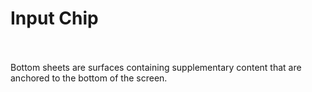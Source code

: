 

# Input Chip
<br/><br/>
<Canvas of={InputChip} />
Bottom sheets are surfaces containing supplementary content that are anchored to the bottom of the screen.